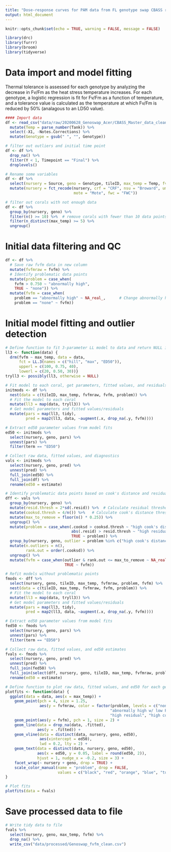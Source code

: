 ```yaml
---
title: "Dose-response curves for PAM data from FL genotype swap CBASS runs"
output: html_document
---
```


```r
knitr::opts_chunk$set(echo = TRUE, warning = FALSE, message = FALSE)

library(drc)
library(furrr)
library(broom)
library(tidyverse)
```

# Data import and model fitting

Thermal tolerance is assessed for each genotype by analyzing the decrease in Fv/Fm as the heat stress temperature increases. For each genotype, a logistic regression is fit for Fv/Fm as a function of temperature, and a tolerance value is calculated as the temperature at which Fv/Fm is reduced by 50% (analagous to an LD50 value).

```r
#### Import data
df <- read_csv("data/raw/20200628_Genoswap_Acer/CBASS_Master_data_clean.csv") %>%
  mutate(Temp = parse_number(Tank)) %>%
  select(-X1, -Notes.Corrections) %>%
  mutate(Genotype = gsub(" ", "", Genotype))

# filter out outliers and initial time point
df <- df %>%
  drop_na() %>%
  filter(Y < 1, Timepoint == "Final") %>%
  droplevels()

# Rename some variables
df <- df %>%
  select(nursery = Source, geno = Genotype, tileID, max_temp = Temp, fvfm = Y) %>%
  mutate(nursery = fct_recode(nursery, crf = "CRF", nsu = "Broward", um = "UM",
                              mote = "Mote", fwc = "FWC"))

# filter out corals with not enough data
df <- df %>%
  group_by(nursery, geno) %>%
  filter(n() >= 10) %>%  # remove corals with fewer than 10 data points
  filter(n_distinct(max_temp) >= 5) %>%
  ungroup()
```

# Initial data filtering and QC
```r
df <- df %>%
  # Save raw fvfm data in new column
  mutate(fvfmraw = fvfm) %>%          
  # Identify problematic data points
  mutate(problem = case_when(
    fvfm > 0.750 ~ "abnormally high",
    TRUE ~ "none")) %>%
  mutate(fvfm = case_when(
    problem == "abnormally high" ~ NA_real_,      # Change abnormally high values to NA
    problem == "none" ~ fvfm))
```

# Initial model fitting and outlier detection
```r
# Define function to fit 3-parameter LL model to data and return NULL if fitting error
ll3 <- function(data) {
  drm(fvfm ~ max_temp, data = data, 
      fct = LL.3(names = c("hill", "max", "ED50")),
      upperl = c(100, 0.75, 40),
      lowerl = c(20, 0.50, 30))}
tryll3 <- possibly(ll3, otherwise = NULL)

# Fit model to each coral, get parameters, fitted values, and residuals
initmods <- df %>%
  nest(data = c(tileID, max_temp, fvfmraw, fvfm, problem)) %>%
  # Fit the model to each coral
  mutate(ll3 = map(data, tryll3)) %>%
  # Get model parameters and fitted values/residuals
  mutate(pars = map(ll3, tidy),
         pred = map2(ll3, data, ~augment(.x, drop_na(.y, fvfm))))

# Extract ed50 parameter values from model fits
ed50 <- initmods %>% 
  select(nursery, geno, pars) %>%
  unnest(pars) %>%
  filter(term == "ED50")

# Collect raw data, fitted values, and diagnostics
vals <- initmods %>%
  select(nursery, geno, pred) %>%
  unnest(pred) %>%
  full_join(ed50) %>%
  full_join(df) %>%
  rename(ed50 = estimate)

# Identify problematic data points based on cook's distance and residuals
dff <- vals %>%
  group_by(nursery, geno) %>%
  mutate(resid.thresh = 2*sd(.resid)) %>%  # Calculate residual threshold as 3 standard deviations
  mutate(cooksd.thresh = 4/n()) %>%   # Calculate cook's distance threshold as 4/n
  mutate(max_to_remove = floor(n() * 0.25)) %>%
  ungroup() %>%
  mutate(problem = case_when(.cooksd > cooksd.thresh ~ "high cook's distance",
                             abs(.resid) > resid.thresh ~ "high residual", 
                             TRUE ~ problem)) %>%
  group_by(nursery, geno, outlier = problem %in% c("high cook's distance", "high residual")) %>%
  mutate(n.outliers = n(),
         rank.out = order(.cooksd)) %>%
  ungroup() %>%
  mutate(fvfm = case_when(outlier & rank.out <= max_to_remove ~ NA_real_, 
                          TRUE ~ fvfm)) 

# Refit models without problematic points
fmods <- dff %>%
  select(nursery, geno, tileID, max_temp, fvfmraw, problem, fvfm) %>%
  nest(data = c(tileID, max_temp, fvfmraw, fvfm, problem)) %>%
  # Fit the model to each coral
  mutate(ll3 = map(data, tryll3)) %>%
  # Get model parameters and fitted values/residuals
  mutate(pars = map(ll3, tidy),
         pred = map2(ll3, data, ~augment(.x, drop_na(.y, fvfm))))

# Extract ed50 parameter values from model fits
fed50 <- fmods %>% 
  select(nursery, geno, pars) %>%
  unnest(pars) %>%
  filter(term == "ED50")

# Collect raw data, fitted values, and ed50 estimates
fvals <- fmods %>%
  select(nursery, geno, pred) %>%
  unnest(pred) %>%
  full_join(fed50) %>%
  full_join(select(dff, nursery, geno, tileID, max_temp, fvfmraw, problem, fvfm)) %>%
  rename(ed50 = estimate)
```

```r
# Define function to plot raw data, fitted values, and ed50 for each genotype
plotfits <- function(data) {
  ggplot(data = data, aes(x = max_temp)) +
    geom_point(pch = 4, size = 1.25,
               aes(y = fvfmraw, color = factor(problem, levels = c("none", "abnormally high", 
                                              "abnormally high w/ low Ft", 
                                              "high residual", "high cook's distance")))) +
    geom_point(aes(y = fvfm), pch = 1, size = 2) +
    geom_line(data = drop_na(data, .fitted),
              aes(y = .fitted)) +
    geom_vline(data = distinct(data, nursery, geno, ed50), 
               aes(xintercept = ed50), 
               lwd = 0.2, lty = 2) +
    geom_text(data = distinct(data, nursery, geno, ed50),
              aes(x = ed50, y = 0.05, label = round(ed50, 2)), 
              hjust = 1, nudge_x = -0.2, size = 3) +
    facet_wrap(~ nursery + geno, drop = TRUE) +
    scale_color_manual(name = "problem", drop = FALSE,
                       values = c("black", "red", "orange", "blue", "turquoise"))
}

# Plot fits
plotfits(data = fvals)
```

# Save processed data to file
```r
# Write tidy data to file
fvals %>%
  select(nursery, geno, max_temp, fvfm) %>%
  drop_na() %>%
  write_csv("data/processed/Genoswap_fvfm_clean.csv")
```

